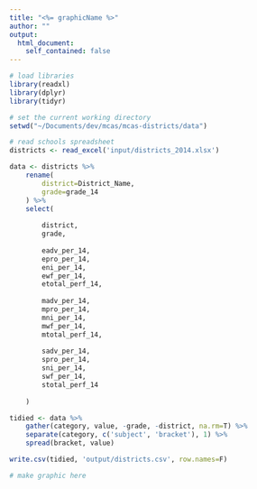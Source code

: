 ```yaml
---
title: "<%= graphicName %>"
author: ""
output:
  html_document:
    self_contained: false
---
```


```r

# load libraries
library(readxl)
library(dplyr)
library(tidyr)

# set the current working directory
setwd("~/Documents/dev/mcas/mcas-districts/data")

```

```r

# read schools spreadsheet
districts <- read_excel('input/districts_2014.xlsx')

data <- districts %>%
	rename(
		district=District_Name,
		grade=grade_14
	) %>%
	select(
		
		district,
		grade,
		
		eadv_per_14,
		epro_per_14,
		eni_per_14,
		ewf_per_14,
		etotal_perf_14,
		
		madv_per_14,
		mpro_per_14,
		mni_per_14,
		mwf_per_14,
		mtotal_perf_14,
		
		sadv_per_14,
		spro_per_14,
		sni_per_14,
		swf_per_14,
		stotal_perf_14
		
	)

tidied <- data %>%
	gather(category, value, -grade, -district, na.rm=T) %>%
	separate(category, c('subject', 'bracket'), 1) %>%
	spread(bracket, value)

write.csv(tidied, 'output/districts.csv', row.names=F)

```

```r
# make graphic here
```
